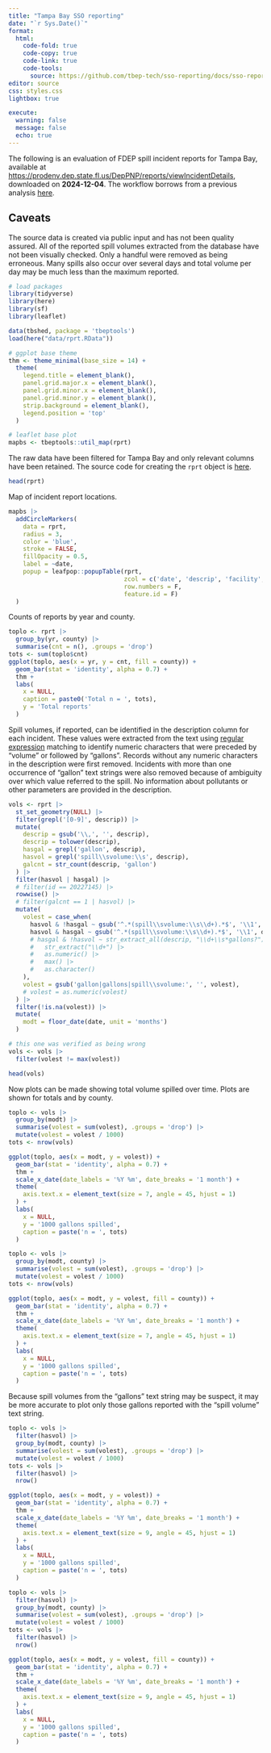 ```yaml
---
title: "Tampa Bay SSO reporting" 
date: "`r Sys.Date()`"
format:
  html:
    code-fold: true
    code-copy: true
    code-link: true
    code-tools:
      source: https://github.com/tbep-tech/sso-reporting/docs/sso-reporting.qmd
editor: source
css: styles.css
lightbox: true

execute: 
  warning: false
  message: false
  echo: true
---
```


The following is an evaluation of FDEP spill incident reports for Tampa Bay, available at <https://prodenv.dep.state.fl.us/DepPNP/reports/viewIncidentDetails>, downloaded on __2024-12-04__. The workflow borrows from a previous analysis [here](https://tbep-tech.github.io/piney-point-analysis/spills).

::: {.callout-warning}
## Caveats
The source data is created via public input and has not been quality assured. All of the reported spill volumes extracted from the database have not been visually checked.  Only a handful were removed as being erroneous. Many spills also occur over several days and total volume per day may be much less than the maximum reported. 
:::

```r
# load packages
library(tidyverse)
library(here)
library(sf)
library(leaflet)

data(tbshed, package = 'tbeptools')
load(here("data/rprt.RData"))

# ggplot base theme
thm <- theme_minimal(base_size = 14) + 
  theme(
    legend.title = element_blank(), 
    panel.grid.major.x = element_blank(), 
    panel.grid.minor.x = element_blank(), 
    panel.grid.minor.y = element_blank(), 
    strip.background = element_blank(), 
    legend.position = 'top'
  )

# leaflet base plot
mapbs <- tbeptools::util_map(rprt)
```

The raw data have been filtered for Tampa Bay and only relevant columns have been retained.  The source code for creating the `rprt` object is [here](https://github.com/tbep-tech/R/dat_proc.R).

```r
head(rprt)
```

Map of incident report locations. 

```r
mapbs |> 
  addCircleMarkers(
    data = rprt,
    radius = 3, 
    color = 'blue', 
    stroke = FALSE, 
    fillOpacity = 0.5, 
    label = ~date, 
    popup = leafpop::popupTable(rprt, 
                                zcol = c('date', 'descrip', 'facility', 'county'), 
                                row.numbers = F, 
                                feature.id = F)
  )
```

Counts of reports by year and county.

```r
toplo <- rprt |>
  group_by(yr, county) |>
  summarise(cnt = n(), .groups = 'drop')
tots <- sum(toplo$cnt)
ggplot(toplo, aes(x = yr, y = cnt, fill = county)) +
  geom_bar(stat = 'identity', alpha = 0.7) +
  thm +
  labs(
    x = NULL,
    caption = paste0('Total n = ', tots),
    y = 'Total reports'
  )
```

Spill volumes, if reported, can be identified in the description column for each incident.  These values were extracted from the text using [regular expression](https://en.wikipedia.org/wiki/Regular_expression) matching to identify numeric characters that were preceded by "volume" or followed by "gallons".  Records without any numeric characters in the description were first removed.  Incidents with more than one occurrence of "gallon" text strings were also removed because of ambiguity over which value referred to the spill. No information about pollutants or other parameters are provided in the description.

```r
vols <- rprt |>
  st_set_geometry(NULL) |>
  filter(grepl('[0-9]', descrip)) |>
  mutate(
    descrip = gsub('\\,', '', descrip),
    descrip = tolower(descrip),
    hasgal = grepl('gallon', descrip),
    hasvol = grepl('spill\\svolume:\\s', descrip),
    galcnt = str_count(descrip, 'gallon')
  ) |>
  filter(hasvol | hasgal) |>
  # filter(id == 20227145) |> 
  rowwise() |> 
  # filter(galcnt == 1 | hasvol) |>
  mutate(
    volest = case_when(
      hasvol & !hasgal ~ gsub('^.*(spill\\svolume:\\s\\d+).*$', '\\1', descrip),
      hasvol & hasgal ~ gsub('^.*(spill\\svolume:\\s\\d+).*$', '\\1', descrip),
      # hasgal & !hasvol ~ str_extract_all(descrip, "\\d+\\s*gallons?")[[1]] |>
      #   str_extract("\\d+") |> 
      #   as.numeric() |> 
      #   max() |> 
      #   as.character()
    ),
    volest = gsub('gallon|gallons|spill\\svolume:', '', volest),
    # volest = as.numeric(volest)
  ) |>
  filter(!is.na(volest)) |>
  mutate(
    modt = floor_date(date, unit = 'months')
  )

# this one was verified as being wrong
vols <- vols |>
  filter(volest != max(volest))

head(vols)
```

Now plots can be made showing total volume spilled over time. Plots are shown for totals and by county.

```r
toplo <- vols |>
  group_by(modt) |>
  summarise(volest = sum(volest), .groups = 'drop') |>
  mutate(volest = volest / 1000)
tots <- nrow(vols)

ggplot(toplo, aes(x = modt, y = volest)) +
  geom_bar(stat = 'identity', alpha = 0.7) +
  thm +
  scale_x_date(date_labels = '%Y %m', date_breaks = '1 month') +
  theme(
    axis.text.x = element_text(size = 7, angle = 45, hjust = 1)
  ) +
  labs(
    x = NULL,
    y = '1000 gallons spilled',
    caption = paste('n = ', tots)
  )
```

```r
toplo <- vols |>
  group_by(modt, county) |>
  summarise(volest = sum(volest), .groups = 'drop') |>
  mutate(volest = volest / 1000)
tots <- nrow(vols)

ggplot(toplo, aes(x = modt, y = volest, fill = county)) +
  geom_bar(stat = 'identity', alpha = 0.7) +
  thm +
  scale_x_date(date_labels = '%Y %m', date_breaks = '1 month') +
  theme(
    axis.text.x = element_text(size = 7, angle = 45, hjust = 1)
  ) +
  labs(
    x = NULL,
    y = '1000 gallons spilled',
    caption = paste('n = ', tots)
  )
```

Because spill volumes from the "gallons" text string may be suspect, it may be more accurate to plot only those gallons reported with the "spill volume" text string.

```r
toplo <- vols |>
  filter(hasvol) |>
  group_by(modt, county) |>
  summarise(volest = sum(volest), .groups = 'drop') |>
  mutate(volest = volest / 1000)
tots <- vols |>
  filter(hasvol) |>
  nrow()

ggplot(toplo, aes(x = modt, y = volest)) +
  geom_bar(stat = 'identity', alpha = 0.7) +
  thm +
  scale_x_date(date_labels = '%Y %m', date_breaks = '1 month') +
  theme(
    axis.text.x = element_text(size = 9, angle = 45, hjust = 1)
  ) +
  labs(
    x = NULL,
    y = '1000 gallons spilled',
    caption = paste('n = ', tots)
  )
```

```r
toplo <- vols |>
  filter(hasvol) |>
  group_by(modt, county) |>
  summarise(volest = sum(volest), .groups = 'drop') |>
  mutate(volest = volest / 1000)
tots <- vols |>
  filter(hasvol) |>
  nrow()

ggplot(toplo, aes(x = modt, y = volest, fill = county)) +
  geom_bar(stat = 'identity', alpha = 0.7) +
  thm +
  scale_x_date(date_labels = '%Y %m', date_breaks = '1 month') +
  theme(
    axis.text.x = element_text(size = 9, angle = 45, hjust = 1)
  ) +
  labs(
    x = NULL,
    y = '1000 gallons spilled',
    caption = paste('n = ', tots)
  )
```